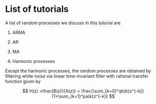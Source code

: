 # List of tutorials

A list of random processes we discuss in this tutorial are

1.  ARMA

2.  AR

3.  MA

4.  Harmonic processes

Except the harmonic processes, the random processes are obtained by filtering white noise via linear time-invariant filter with rational transfer function given by

$$
H(z) =\frac{B(z)}{A(z)} =  \frac{\sum_{k=0}^qb(k)z^{-k}} {1+\sum_{k=1}^pa(k)z^{-k}}
$$

